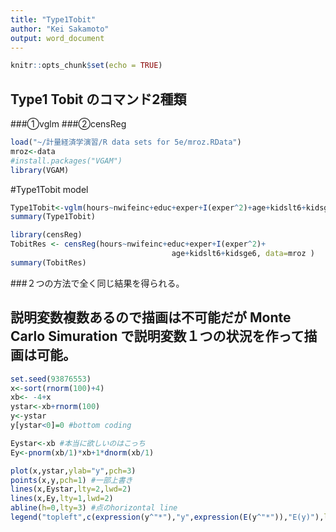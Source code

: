 ```yaml
---
title: "Type1Tobit"
author: "Kei Sakamoto"
output: word_document
---
```


```r
knitr::opts_chunk$set(echo = TRUE)
```

## Type1 Tobit のコマンド2種類
###①vglm
###②censReg

```r
load("~/計量経済学演習/R data sets for 5e/mroz.RData")
mroz<-data
#install.packages("VGAM")
library(VGAM)
```

#Type1Tobit model
```r
Type1Tobit<-vglm(hours~nwifeinc+educ+exper+I(exper^2)+age+kidslt6+kidsge6,tobit(Lower=0),data=mroz)
summary(Type1Tobit)
```

```r
library(censReg)
TobitRes <- censReg(hours~nwifeinc+educ+exper+I(exper^2)+ 
                                    age+kidslt6+kidsge6, data=mroz )
summary(TobitRes)
```

###２つの方法で全く同じ結果を得られる。

## 説明変数複数あるので描画は不可能だが Monte Carlo Simuration で説明変数１つの状況を作って描画は可能。

```r
set.seed(93876553)
x<-sort(rnorm(100)+4)
xb<- -4+x
ystar<-xb+rnorm(100)
y<-ystar
y[ystar<0]=0 #bottom coding

Eystar<-xb #本当に欲しいのはこっち
Ey<-pnorm(xb/1)*xb+1*dnorm(xb/1)

plot(x,ystar,ylab="y",pch=3)
points(x,y,pch=1) #一部上書き
lines(x,Eystar,lty=2,lwd=2)
lines(x,Ey,lty=1,lwd=2)
abline(h=0,lty=3) #点のhorizontal line
legend("topleft",c(expression(y^"*"),"y",expression(E(y^"*")),"E(y)"),lty=c(NA,NA,2,1),pch=c(3,1,NA,NA),lwd=c(1,1,2,2))
```
